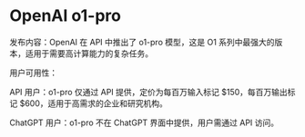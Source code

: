 # OpenAI o1-pro
发布内容：​OpenAI 在 API 中推出了 o1-pro 模型，这是 O1 系列中最强大的版本，适用于需要高计算能力的复杂任务。 ​

用户可用性：

API 用户：​o1-pro 仅通过 API 提供，定价为每百万输入标记 $150，每百万输出标记 $600，适用于高需求的企业和研究机构。​

ChatGPT 用户：​o1-pro 不在 ChatGPT 界面中提供，用户需通过 API 访问。